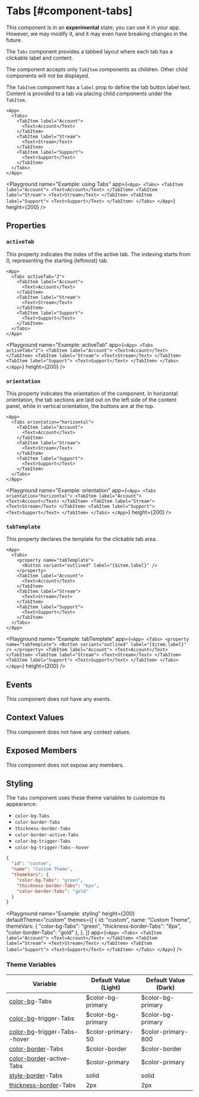
# Tabs [#component-tabs]

<Callout type="warning" emoji="📔">This component is in an **experimental** state; you can use it in your app. However, we may modify it, and it may even have breaking changes in the future.</Callout>

The `Tabs` component provides a tabbed layout where each tab has a clickable label and content.

The component accepts only `TabItem` components as children.
Other child components will not be displayed.

The `TabItem` component has a `label` prop to define the tab button label text.
Content is provided to a tab via placing child components under the `TabItem`.

```ueml copy
<App>
  <Tabs>
    <TabItem label="Account">
      <Text>Account</Text>
    </TabItem>
    <TabItem label="Stream">
      <Text>Stream</Text>
    </TabItem>
    <TabItem label="Support">
      <Text>Support</Text>
    </TabItem>
  </Tabs>
</App>
```

<Playground
  name="Example: using Tabs"
  app={`
    <App>
      <Tabs>
        <TabItem label="Account">
          <Text>Account</Text>
        </TabItem>
        <TabItem label="Stream">
          <Text>Stream</Text>
        </TabItem>
        <TabItem label="Support">
          <Text>Support</Text>
        </TabItem>
      </Tabs>
    </App>
  `}
  height={200}
/>

## Properties

### `activeTab`

This property indicates the index of the active tab. The indexing starts from 0, representing the starting (leftmost) tab.

```ueml copy /activeTab="2"/
<App>
  <Tabs activeTab="2">
    <TabItem label="Account">
      <Text>Account</Text>
    </TabItem>
    <TabItem label="Stream">
      <Text>Stream</Text>
    </TabItem>
    <TabItem label="Support">
      <Text>Support</Text>
    </TabItem>
  </Tabs>
</App>
```

<Playground
  name="Example: activeTab"
  app={`
    <App>
      <Tabs activeTab="2">
        <TabItem label="Account">
          <Text>Account</Text>
        </TabItem>
        <TabItem label="Stream">
          <Text>Stream</Text>
        </TabItem>
        <TabItem label="Support">
          <Text>Support</Text>
        </TabItem>
      </Tabs>
    </App>
  `}
  height={200}
/>

### `orientation`

This property indicates the orientation of the component. In horizontal orientation, the tab sections are laid out on the left side of the content panel, while in vertical orientation, the buttons are at the top.

```ueml copy /orientation="horizontal"/
<App>
  <Tabs orientation="horizontal">
    <TabItem label="Account">
      <Text>Account</Text>
    </TabItem>
    <TabItem label="Stream">
      <Text>Stream</Text>
    </TabItem>
    <TabItem label="Support">
      <Text>Support</Text>
    </TabItem>
  </Tabs>
</App>
```

<Playground
  name="Example: orientation"
  app={`
    <App>
      <Tabs orientation="horizontal">
        <TabItem label="Account">
          <Text>Account</Text>
        </TabItem>
        <TabItem label="Stream">
          <Text>Stream</Text>
        </TabItem>
        <TabItem label="Support">
          <Text>Support</Text>
        </TabItem>
      </Tabs>
    </App>
  `}
  height={200}
/>

### `tabTemplate`

This property declares the template for the clickable tab area.

```ueml copy {2-4}
<App>
  <Tabs>
    <property name="tabTemplate">
      <Button variant="outlined" label="{$item.label}" />
    </property>
    <TabItem label="Account">
      <Text>Account</Text>
    </TabItem>
    <TabItem label="Stream">
      <Text>Stream</Text>
    </TabItem>
    <TabItem label="Support">
      <Text>Support</Text>
    </TabItem>
  </Tabs>
</App>
```

<Playground
  name="Example: tabTemplate"
  app={`
    <App>
      <Tabs>
        <property name="tabTemplate">
          <Button variant="outlined" label="{$item.label}" />
        </property>
        <TabItem label="Account">
          <Text>Account</Text>
        </TabItem>
        <TabItem label="Stream">
          <Text>Stream</Text>
        </TabItem>
        <TabItem label="Support">
          <Text>Support</Text>
        </TabItem>
      </Tabs>
    </App>
  `}
  height={200}
/>

## Events

This component does not have any events.

## Context Values

This component does not have any context values.

## Exposed Members

This component does not expose any members.

## Styling

The `Tabs` component uses these theme variables to customize its appearance:

- `color-bg-Tabs`
- `color-border-Tabs`
- `thickness-border-Tabs`
- `color-border-active-Tabs`
- `color-bg-trigger-Tabs`
- `color-bg-trigger-Tabs--hover`

```json copy
{
  "id": "custom",
  "name": "Custom Theme",
  "themeVars": {
    "color-bg-Tabs": "green",
    "thickness-border-Tabs": "6px",
    "color-border-Tabs": "gold"
  }
}
```

<Playground
  name="Example: styling"
  height={200}
  defaultTheme="custom"
  themes={[
    {
      id: "custom",
      name: "Custom Theme",
      themeVars: {
        "color-bg-Tabs": "green",
        "thickness-border-Tabs": "6px",
        "color-border-Tabs": "gold"
      },
    },
  ]}
  app={`
    <App>
      <Tabs>
        <TabItem label="Account">
          <Text>Account</Text>
        </TabItem>
        <TabItem label="Stream">
          <Text>Stream</Text>
        </TabItem>
        <TabItem label="Support">
          <Text>Support</Text>
        </TabItem>
      </Tabs>
    </App>
  `}
/>

### Theme Variables

| Variable | Default Value (Light) | Default Value (Dark) |
| --- | --- | --- |
| [color-bg](../styles-and-themes/common-units/#color)-Tabs | $color-bg-primary | $color-bg-primary |
| [color-bg](../styles-and-themes/common-units/#color)-trigger-Tabs | $color-bg-primary | $color-bg-primary |
| [color-bg](../styles-and-themes/common-units/#color)-trigger-Tabs--hover | $color-primary-50 | $color-primary-800 |
| [color-border](../styles-and-themes/common-units/#color)-Tabs | $color-border | $color-border |
| [color-border](../styles-and-themes/common-units/#color)-active-Tabs | $color-primary | $color-primary |
| [style-border](../styles-and-themes/common-units/#border-style-values)-Tabs | solid | solid |
| [thickness-border](../styles-and-themes/common-units/#size-values)-Tabs | 2px | 2px |

